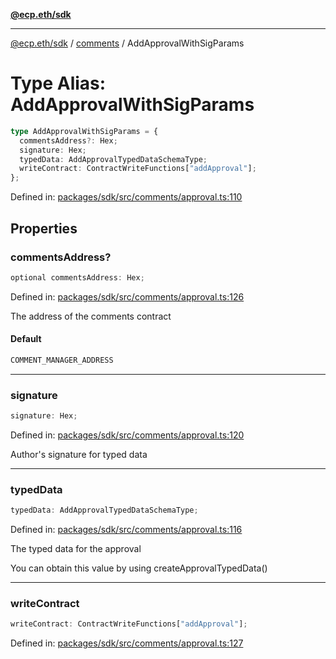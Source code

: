 [**@ecp.eth/sdk**](../../index.mdx)

***

[@ecp.eth/sdk](/sdk-reference/index.mdx) / [comments](/sdk-reference/comments/index.mdx) / AddApprovalWithSigParams

# Type Alias: AddApprovalWithSigParams

```ts
type AddApprovalWithSigParams = {
  commentsAddress?: Hex;
  signature: Hex;
  typedData: AddApprovalTypedDataSchemaType;
  writeContract: ContractWriteFunctions["addApproval"];
};
```

Defined in: [packages/sdk/src/comments/approval.ts:110](https://github.com/ecp-eth/comments-monorepo/blob/main/packages/sdk/src/comments/approval.ts#L110)

## Properties

### commentsAddress?

```ts
optional commentsAddress: Hex;
```

Defined in: [packages/sdk/src/comments/approval.ts:126](https://github.com/ecp-eth/comments-monorepo/blob/main/packages/sdk/src/comments/approval.ts#L126)

The address of the comments contract

#### Default

```ts
COMMENT_MANAGER_ADDRESS
```

***

### signature

```ts
signature: Hex;
```

Defined in: [packages/sdk/src/comments/approval.ts:120](https://github.com/ecp-eth/comments-monorepo/blob/main/packages/sdk/src/comments/approval.ts#L120)

Author's signature for typed data

***

### typedData

```ts
typedData: AddApprovalTypedDataSchemaType;
```

Defined in: [packages/sdk/src/comments/approval.ts:116](https://github.com/ecp-eth/comments-monorepo/blob/main/packages/sdk/src/comments/approval.ts#L116)

The typed data for the approval

You can obtain this value by using createApprovalTypedData()

***

### writeContract

```ts
writeContract: ContractWriteFunctions["addApproval"];
```

Defined in: [packages/sdk/src/comments/approval.ts:127](https://github.com/ecp-eth/comments-monorepo/blob/main/packages/sdk/src/comments/approval.ts#L127)
